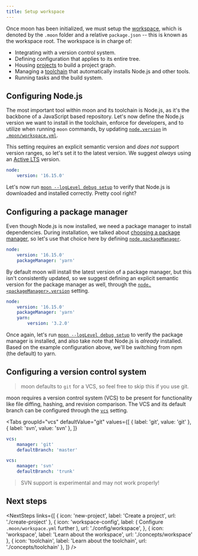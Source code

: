 ```yaml
---
title: Setup workspace
---
```



<HeaderLabel text="3 min" />

Once moon has been initialized, we must setup the [workspace](./concepts/workspace), which is
denoted by the `.moon` folder and a relative `package.json` -- this is known as the workspace root.
The workspace is in charge of:

- Integrating with a version control system.
- Defining configuration that applies to its entire tree.
- Housing [projects](./concepts/project) to build a project graph.
- Managing a [toolchain](./concepts/toolchain) that automatically installs Node.js and other tools.
- Running tasks and the build system.

## Configuring Node.js

The most important tool within moon and its toolchain is Node.js, as it's the backbone of a
JavaScript based repository. Let's now define the Node.js version we want to install in the
toolchain, enforce for developers, and to utilize when running `moon` commands, by updating
[`node.version`](./config/workspace#version) in [`.moon/workspace.yml`](./config/workspace).

This setting requires an explicit semantic version and _does not_ support version ranges, so let's
set it to the latest version. We suggest _always_ using an
[Active LTS](https://nodejs.org/en/about/releases/) version.

```yaml title=".moon/workspace.yml"
node:
	version: '16.15.0'
```

Let's now run [`moon --logLevel debug setup`](./commands/setup) to verify that Node.js is downloaded
and installed correctly. Pretty cool right?

## Configuring a package manager

Even though Node.js is now installed, we need a package manager to install dependencies. During
installation, we talked about [choosing a package manager](./install#choosing-a-package-manager), so
let's use that choice here by defining [`node.packageManager`](./config/workspace#packagemanager).

```yaml title=".moon/workspace.yml"
node:
	version: '16.15.0'
	packageManager: 'yarn'
```

By default moon will install the latest version of a package manager, but this isn't consistently
updated, so we suggest defining an explicit semantic version for the package manager as well,
through the [`node.<packageManager>.version`](./config/workspace#version-1) setting.

```yaml title=".moon/workspace.yml"
node:
	version: '16.15.0'
	packageManager: 'yarn'
	yarn:
		version: '3.2.0'
```

Once again, let's run [`moon --logLevel debug setup`](./commands/setup) to verify the package
manager is installed, and also take note that Node.js is _already_ installed. Based on the example
configuration above, we'll be switching from npm (the default) to yarn.

## Configuring a version control system

> moon defaults to `git` for a VCS, so feel free to skip this if you use git.

moon requires a version control system (VCS) to be present for functionality like file diffing,
hashing, and revision comparison. The VCS and its default branch can be configured through the
[`vcs`](./config/workspace#vcs) setting.

<Tabs
  groupId="vcs"
  defaultValue="git"
  values={[
    { label: 'git', value: 'git' },
    { label: 'svn', value: 'svn' },
  ]}
>
<TabItem value="git">

```yaml title=".moon/workspace.yml"
vcs:
	manager: 'git'
	defaultBranch: 'master'
```

</TabItem>
<TabItem value="svn">

```yaml title=".moon/workspace.yml"
vcs:
	manager: 'svn'
	defaultBranch: 'trunk'
```

> SVN support is experimental and may not work properly!

</TabItem>
</Tabs>

## Next steps

<NextSteps
	links={[
		{ icon: 'new-project', label: 'Create a project', url: './create-project' },
		{
			icon: 'workspace-config',
			label: (
				<span>
					Configure <code>.moon/workspace.yml</code> further
				</span>
			),
			url: './config/workspace',
		},
		{ icon: 'workspace', label: 'Learn about the workspace', url: './concepts/workspace' },
		{ icon: 'toolchain', label: 'Learn about the toolchain', url: './concepts/toolchain' },
	]}
/>
